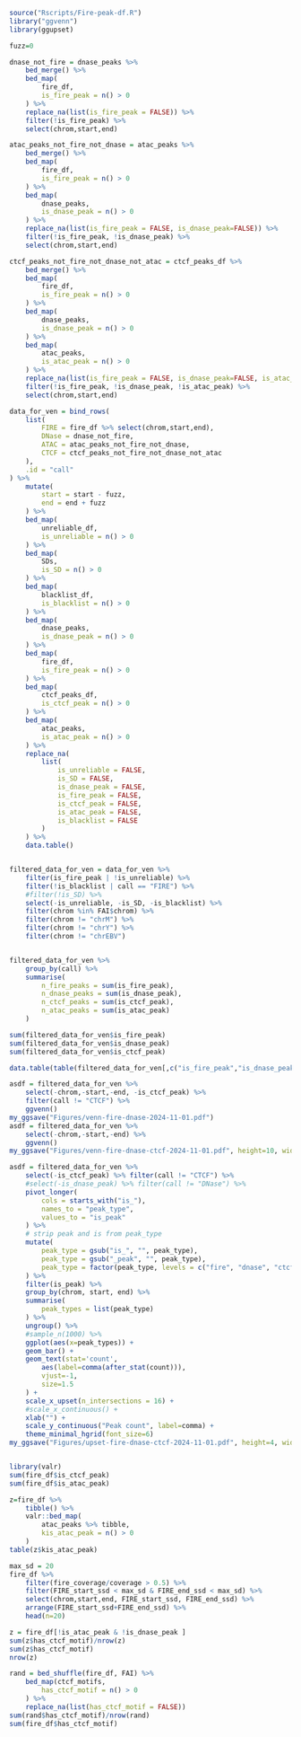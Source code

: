 ```r
source("Rscripts/Fire-peak-df.R")
library("ggvenn")
library(ggupset)
```


```r
fuzz=0

dnase_not_fire = dnase_peaks %>%
    bed_merge() %>%
    bed_map(
        fire_df,
        is_fire_peak = n() > 0
    ) %>%
    replace_na(list(is_fire_peak = FALSE)) %>%
    filter(!is_fire_peak) %>%
    select(chrom,start,end)

atac_peaks_not_fire_not_dnase = atac_peaks %>%
    bed_merge() %>%
    bed_map(
        fire_df,
        is_fire_peak = n() > 0
    ) %>%
    bed_map(
        dnase_peaks,
        is_dnase_peak = n() > 0
    ) %>%
    replace_na(list(is_fire_peak = FALSE, is_dnase_peak=FALSE)) %>%
    filter(!is_fire_peak, !is_dnase_peak) %>%
    select(chrom,start,end)

ctcf_peaks_not_fire_not_dnase_not_atac = ctcf_peaks_df %>%
    bed_merge() %>%
    bed_map(
        fire_df,
        is_fire_peak = n() > 0
    ) %>%
    bed_map(
        dnase_peaks,
        is_dnase_peak = n() > 0
    ) %>%
    bed_map(
        atac_peaks,
        is_atac_peak = n() > 0
    ) %>%
    replace_na(list(is_fire_peak = FALSE, is_dnase_peak=FALSE, is_atac_peak=F)) %>%
    filter(!is_fire_peak, !is_dnase_peak, !is_atac_peak) %>%
    select(chrom,start,end)

data_for_ven = bind_rows(
    list(
        FIRE = fire_df %>% select(chrom,start,end),
        DNase = dnase_not_fire,
        ATAC = atac_peaks_not_fire_not_dnase,
        CTCF = ctcf_peaks_not_fire_not_dnase_not_atac
    ),
    .id = "call"
) %>%
    mutate(
        start = start - fuzz,
        end = end + fuzz
    ) %>%
    bed_map(
        unreliable_df,
        is_unreliable = n() > 0 
    ) %>%
    bed_map(
        SDs,
        is_SD = n() > 0
    ) %>%
    bed_map(
        blacklist_df,
        is_blacklist = n() > 0
    ) %>%
    bed_map(
        dnase_peaks,
        is_dnase_peak = n() > 0
    ) %>%
    bed_map(
        fire_df,
        is_fire_peak = n() > 0
    ) %>%
    bed_map(
        ctcf_peaks_df,
        is_ctcf_peak = n() > 0
    ) %>%
    bed_map(
        atac_peaks,
        is_atac_peak = n() > 0
    ) %>%
    replace_na(
        list(
            is_unreliable = FALSE,
            is_SD = FALSE,
            is_dnase_peak = FALSE,
            is_fire_peak = FALSE,
            is_ctcf_peak = FALSE,
            is_atac_peak = FALSE,
            is_blacklist = FALSE
        )
    ) %>%
    data.table()


filtered_data_for_ven = data_for_ven %>%
    filter(is_fire_peak | !is_unreliable) %>%
    filter(!is_blacklist | call == "FIRE") %>%
    #filter(!is_SD) %>%
    select(-is_unreliable, -is_SD, -is_blacklist) %>%
    filter(chrom %in% FAI$chrom) %>%
    filter(chrom != "chrM") %>%
    filter(chrom != "chrY") %>%
    filter(chrom != "chrEBV") 


filtered_data_for_ven %>%
    group_by(call) %>%
    summarise(
        n_fire_peaks = sum(is_fire_peak),
        n_dnase_peaks = sum(is_dnase_peak),
        n_ctcf_peaks = sum(is_ctcf_peak),
        n_atac_peaks = sum(is_atac_peak)
    )
```

```r
sum(filtered_data_for_ven$is_fire_peak)
sum(filtered_data_for_ven$is_dnase_peak)
sum(filtered_data_for_ven$is_ctcf_peak)

data.table(table(filtered_data_for_ven[,c("is_fire_peak","is_dnase_peak","is_ctcf_peak")]))

asdf = filtered_data_for_ven %>%
    select(-chrom,-start,-end, -is_ctcf_peak) %>%
    filter(call != "CTCF") %>%
    ggvenn()
my_ggsave("Figures/venn-fire-dnase-2024-11-01.pdf")
asdf = filtered_data_for_ven %>%
    select(-chrom,-start,-end) %>%
    ggvenn() 
my_ggsave("Figures/venn-fire-dnase-ctcf-2024-11-01.pdf", height=10, width=10)
```

```r
asdf = filtered_data_for_ven %>%
    select(-is_ctcf_peak) %>% filter(call != "CTCF") %>%
    #select(-is_dnase_peak) %>% filter(call != "DNase") %>%
    pivot_longer(
        cols = starts_with("is_"),
        names_to = "peak_type",
        values_to = "is_peak"
    ) %>%
    # strip peak and is from peak_type
    mutate(
        peak_type = gsub("is_", "", peak_type),
        peak_type = gsub("_peak", "", peak_type),
        peak_type = factor(peak_type, levels = c("fire", "dnase", "ctcf", "atac"))
    ) %>%
    filter(is_peak) %>%
    group_by(chrom, start, end) %>%
    summarise(
        peak_types = list(peak_type)
    ) %>%
    ungroup() %>%
    #sample_n(1000) %>%
    ggplot(aes(x=peak_types)) +
    geom_bar() +
    geom_text(stat='count',
        aes(label=comma(after_stat(count))),
        vjust=-1,
        size=1.5
    ) +
    scale_x_upset(n_intersections = 16) +
    #scale_x_continuous() +
    xlab("") +
    scale_y_continuous("Peak count", label=comma) +
    theme_minimal_hgrid(font_size=6)
my_ggsave("Figures/upset-fire-dnase-ctcf-2024-11-01.pdf", height=4, width=4)
```

```r
```

```r
library(valr)
sum(fire_df$is_ctcf_peak)
sum(fire_df$is_atac_peak)

z=fire_df %>%
    tibble() %>%
    valr::bed_map(
        atac_peaks %>% tibble,
        kis_atac_peak = n() > 0
    ) 
table(z$kis_atac_peak)
```


```r
max_sd = 20
fire_df %>%
    filter(fire_coverage/coverage > 0.5) %>%
    filter(FIRE_start_ssd < max_sd & FIRE_end_ssd < max_sd) %>% 
    select(chrom,start,end, FIRE_start_ssd, FIRE_end_ssd) %>%
    arrange(FIRE_start_ssd+FIRE_end_ssd) %>%
    head(n=20)
```

```r
z = fire_df[!is_atac_peak & !is_dnase_peak ]
sum(z$has_ctcf_motif)/nrow(z)
sum(z$has_ctcf_motif)
nrow(z)
```

```r
rand = bed_shuffle(fire_df, FAI) %>%
    bed_map(ctcf_motifs,
        has_ctcf_motif = n() > 0
    ) %>%
    replace_na(list(has_ctcf_motif = FALSE)) 
sum(rand$has_ctcf_motif)/nrow(rand)
sum(fire_df$has_ctcf_motif)
```

```r
```